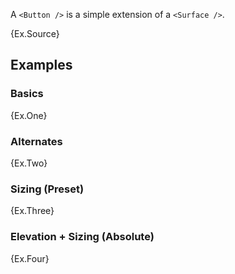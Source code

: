 
A `<Button />` is a simple extension of a `<Surface />`.

<Example>{Ex.Source}</Example>

## Examples

### Basics

<Example>{Ex.One}</Example>

### Alternates

<Example>{Ex.Two}</Example>

### Sizing (Preset)

<Example>{Ex.Three}</Example>

### Elevation + Sizing (Absolute)

<Example>{Ex.Four}</Example>
